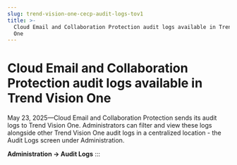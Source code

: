 ```yaml
---
slug: trend-vision-one-cecp-audit-logs-tov1
title: >-
  Cloud Email and Collaboration Protection audit logs available in Trend Vision
  One
---
```

# Cloud Email and Collaboration Protection audit logs available in Trend Vision One

May 23, 2025—Cloud Email and Collaboration Protection sends its audit logs to Trend Vision One. Administrators can filter and view these logs alongside other Trend Vision One audit logs in a centralized location - the Audit Logs screen under Administration.

**Administration → Audit Logs**
:::

